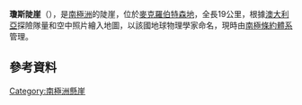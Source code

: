 '''瓊斯陡崖'''（{{lang-en|Jones Escarpment}}），是[[南極洲|南極洲]]的陡崖，位於[[麥克羅伯特森地|麥克羅伯特森地]]，全長19公里，根據[[澳大利亞|澳大利亞]]探險隊量和空中照片繪入地圖，以該國地球物理學家命名，現時由[[南極條約體系|南極條約體系]]管理。

==參考資料==
{{cite gnis | type = antarid | id = 7638| name = Jones Escarpment | accessdate = 2013-04-05}}

{{coord|70|0|S|64|21|E|source:GNIS|display=title}}

[[Category:南極洲懸崖|Category:南極洲懸崖]]


{{Antarctica-geo-stub}}